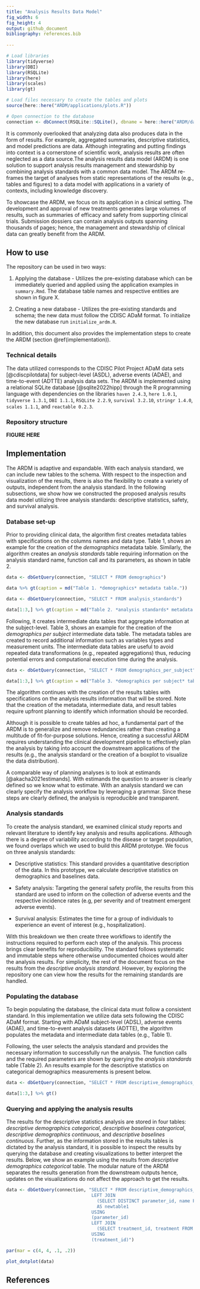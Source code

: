 ```yaml
---
title: "Analysis Results Data Model"
fig_width: 6 
fig_height: 4
output: github_document
bibliography: references.bib
 
---
```


```r
# Load libraries
library(tidyverse)
library(DBI)
library(RSQLite)
library(here)
library(scales)
library(gt)

# Load files necessary to create the tables and plots
source(here::here("ARDM/applications/plots.R"))

# Open connection to the database
connection <- dbConnect(RSQLite::SQLite(), dbname = here::here("ARDM/database/ardm.sqlite"))
```

It is commonly overlooked that analyzing data also produces data in the form of results. For example, aggregated summaries, descriptive statistics, and model predictions are data. Although integrating and putting findings into context is a cornerstone of scientific work, analysis results are often neglected as a data source.The analysis results data model (ARDM) is one solution to support analysis results management and stewardship  by combining analysis standards with a common data model. The ARDM re-frames the target of analyses from static representations of the results (e.g., tables and figures) to a data model with applications in a variety of contexts, including knowledge discovery. 

To showcase the ARDM, we focus on its application in a clinical setting. The development and approval of new treatments generates large volumes of results, such as summaries of efficacy and safety from supporting clinical trials. Submission dossiers can contain analysis outputs spanning thousands of pages; hence, the management and stewardship of clinical data can greatly benefit from the ARDM. 

## How to use {#howtouse}

The repository can be used in two ways:

1. Applying the database - Utilizes the pre-existing database which can be immediately queried and applied using the application examples in `summary.Rmd`. The database table names and respective entities are shown in figure X.

2. Creating a new database - Utilizes the pre-existing standards and schema; the new data must follow the CDISC ADaM format. To initialize the new database run `initialize_ardm.R`.

In addition, this document also provides the implementation steps to create the ARDM (section \@ref(implementation)). 

### Technical details {#techdetails}

The data utilized corresponds to the CDISC Pilot Project ADaM data sets [@cdiscpilotdata] for subject-level (ASDL), adverse events (ADAE), and time-to-event (ADTTE) analysis data sets. The ARDM is implemented using a relational SQLite database [@sqlite2022hipp] through the R programming language with dependencies on the libraries `haven 2.4.3`, `here 1.0.1`, `tidyverse 1.3.1`, `DBI 1.1.1`, `RSQLite 2.2.9`, `survival 3.2.10`, `stringr 1.4.0`, `scales 1.1.1`, and `reactable 0.2.3`.

### Repository structure {#structure}

**FIGURE HERE**

## Implementation {#implementation}

The ARDM is adaptive and expandable. With each analysis standard, we can include new tables to the schema. With respect to the inspection and visualization of the results, there is also the flexibility to create a variety of outputs, independent from the analysis standard. In the following subsections, we show how we constructed the proposed analysis results data model utilizing three analysis standards: descriptive statistics, safety, and survival analysis. 

### Database set-up {#dbsetup}

Prior to providing clinical data, the algorithm first creates metadata tables with specifications on the columns names and data type. Table 1, shows an example for the creation of the *demographics* metadata table. Similarly, the algorithm creates an *analysis standards* table requiring information on the analysis standard name, function call and its parameters, as shown in table 2.

```r
data <- dbGetQuery(connection, "SELECT * FROM demographics")

data %>% gt(caption = md("Table 1. *demographics* metadata table."))
```

```r
data <- dbGetQuery(connection, "SELECT * FROM analysis_standards")

data[1:3,] %>% gt(caption = md("Table 2. *analysis standards* metadata table."))
```

Following, it creates intermediate data tables that aggregate information at the subject-level. Table 3, shows an example for the creation of the *demographics per subject* intermediate data table. The metadata tables are created to record additional information such as variables types and measurement units. The intermediate data tables are useful to avoid repeated data transformations (e.g., repeated aggregations) thus, reducing potential errors and computational execution time during the analysis.

```r
data <- dbGetQuery(connection, "SELECT * FROM demographics_per_subject")

data[1:3,] %>% gt(caption = md("Table 3. *demographics per subject* table."))
```

The algorithm continues with the creation of the results tables with specifications on the analysis results information that will be stored. Note that the creation of the metadata, intermediate data, and result tables require upfront planning to identify which information should be recorded.

Although it is possible to create tables ad hoc, a fundamental part of the ARDM is to generalize and remove redundancies rather than creating a multitude of fit-for-purpose solutions. Hence, creating a successful ARDM requires understanding the clinical development pipeline to effectively plan the analysis by taking into account the downstream applications of the results (e.g., the analysis standard or the creation of a  boxplot to visualize the data distribution). 

A comparable way of planning analyses is to look at estimands [@akacha2021estimands]. With estimands the question to answer is clearly defined so we know what to estimate. With an analysis standard we can clearly specify the analysis workflow by leveraging a grammar. Since these steps are clearly defined, the analysis is reproducible and transparent.


### Analysis standards {#analysisstandards}

To create the analysis standard, we examined clinical study reports and relevant literature to identify key analysis and results applications. Although there is a degree of variability according to the disease or target population, we found overlaps which we used to build this ARDM prototype. We focus on three analysis standards: 


* Descriptive statistics: This standard provides a quantitative description of the data. In this prototype, we calculate descriptive statistics on demographics and baselines data.
    
* Safety analysis: Targeting the general safety profile, the results from this standard are used to inform on the collection of adverse events and the respective incidence rates (e.g, per severity and of treatment emergent adverse events).
    
* Survival analysis: Estimates the time for a group of individuals to experience an event of interest (e.g., hospitalization).

With this breakdown we then create three workflows to identify the instructions required to perform each step of the analysis. This process brings clear benefits for reproducibility. The standard follows systematic and immutable steps where otherwise undocumented choices would alter the analysis results. For simplicity, the rest of the document focus on the results from the *descriptive analysis standard*. However, by exploring the repository one can view how the results for the remaining standards are handled.

### Populating the database {#populating}

To begin populating the database, the clinical data must follow a consistent standard. In this implementation we utilize data sets following the CDISC ADaM format. Starting with ADaM subject-level (ADSL), adverse events (ADAE), and time-to-event analysis datasets (ADTTE), the algorithm populates the metadata and intermediate data tables (e.g., Table 1).

Following, the user selects the analysis standard and provides the necessary information to successfully run the analysis. The function calls and the required parameters are shown by querying the *analysis standards* table (Table 2). An results example for the descriptive statistics on categorical demographics measurements is present below.

```r
data <- dbGetQuery(connection, "SELECT * FROM descriptive_demographics_categorical")

data[1:3,] %>% gt()
```

### Querying and applying the analysis results {#queryingapplying}

The results for the descriptive statistics analysis are stored in four tables: *descriptive demographics categorical*, *descriptive baselines categorical*, *descriptive demographics continuous*, and *descriptive baselines continuous*. Further, as the information stored in the results tables is dictated by the analysis standard, it is possible to inspect the results by querying the database and creating visualizations to better interpret the results. Below, we show an example using the results from *descriptive demographics categorical* table. The modular nature of the ARDM separates the results generation from the downstream outputs hence, updates on the visualizations do not affect the approach to get the results.

```r
data <- dbGetQuery(connection, "SELECT * FROM descriptive_demographics_categorical
                                LEFT JOIN 
                                  (SELECT DISTINCT parameter_id, name FROM demographics_per_subject) 
                                  AS newtable1
                                USING 
                                (parameter_id)
                                LEFT JOIN 
                                  (SELECT treatment_id, treatment FROM treatments) AS newtable2 
                                USING 
                                (treatment_id)")

par(mar = c(4, 4, .1, .2))

plot_dotplot(data)
```


## References
